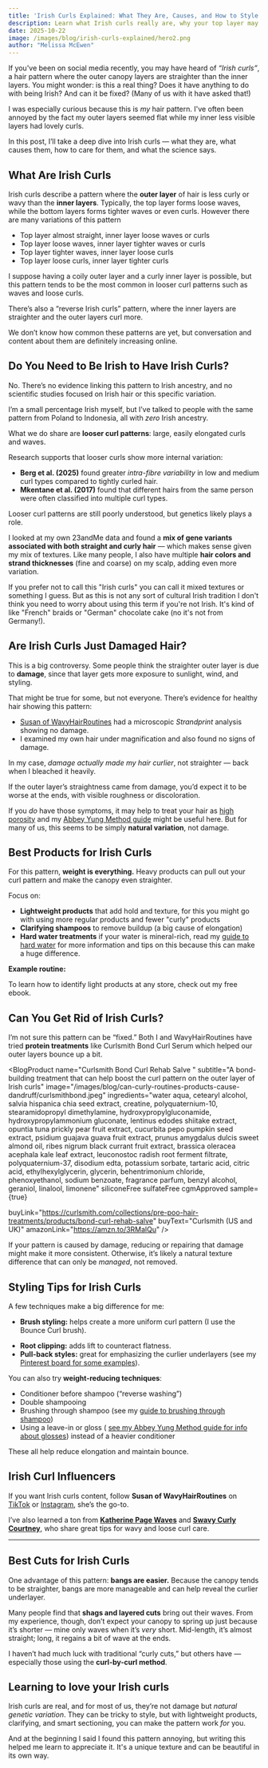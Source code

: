 ```yaml
---
title: 'Irish Curls Explained: What They Are, Causes, and How to Style Them'
description: Learn what Irish curls really are, why your top layer may be straighter than the rest, and how to care for and style this unique hair pattern.
date: 2025-10-22
image: /images/blog/irish-curls-explained/hero2.png
author: "Melissa McEwen"
---
```

If you've been on social media recently, you may have heard of *“Irish curls”*, a hair pattern where the outer canopy layers are straighter than the inner layers.
You might wonder: is this a real thing? Does it have anything to do with being Irish? And can it be fixed? (Many of us with it have asked that!)

I was especially curious because this is *my* hair pattern. I've often been annoyed by the fact my outer layers seemed flat while my inner less visible layers had lovely curls.

In this post, I’ll take a deep dive into Irish curls — what they are, what causes them, how to care for them, and what the science says.

<Affiliate />

<TableOfContents />

## What Are Irish Curls

Irish curls describe a pattern where the **outer layer** of hair is less curly or wavy than the **inner layers**.
Typically, the top layer forms loose waves, while the bottom layers forms tighter waves or even curls. However there are many variations of this pattern
- Top layer almost straight, inner layer loose waves or curls
- Top layer loose waves, inner layer tighter waves or curls
- Top layer tighter waves, inner layer loose curls
- Top layer loose curls, inner layer tighter curls

I suppose having a coily outer layer and a curly inner layer is possible, but this pattern tends to be the most common in looser curl patterns such as waves and loose curls.

<BlogImage
  src="/images/blog/irish-curls-explained/diagram.png"
  alt="Illustration of Irish curls showing outer layer more wavy and inner layer more curly"
  caption="Illustration of Irish curls showing outer layer more wavy and inner layer more curly"
  float="right"
/>

There’s also a “reverse Irish curls” pattern, where the inner layers are straighter and the outer layers curl more.

We don’t know how common these patterns are yet, but conversation and content about them are definitely increasing online.

## Do You Need to Be Irish to Have Irish Curls?

No. There’s no evidence linking this pattern to Irish ancestry, and no scientific studies focused on Irish hair or this specific variation.

I’m a small percentage Irish myself, but I’ve talked to people with the same pattern from Poland to Indonesia, all with *zero* Irish ancestry.

What we do share are **looser curl patterns**: large, easily elongated curls and waves.

Research supports that looser curls show more internal variation:

* **Berg et al. (2025)** found greater *intra-fibre variability* in low and medium curl types compared to tightly curled hair<InlineReference id="87" />.
* **Mkentane et al. (2017)** found that different hairs from the same person were often classified into multiple curl types<InlineReference id="137" />.

Looser curl patterns are still poorly understood, but genetics likely plays a role.

I looked at my own 23andMe data and found a **mix of gene variants associated with both straight and curly hair** — which makes sense given my mix of textures.
Like many people, I also have multiple **hair colors and strand thicknesses** (fine and coarse) on my scalp, adding even more variation.

<BlogImage
  src="/images/blog/irish-curls-explained/genetics.png"
  alt="Collage of 23andMe results showing mix of gene variants associated with both straight and curly hair"
  caption="My 23andme hair genetics results + Irish ancestry"
/>

If you prefer not to call this "Irish curls" you can call it mixed textures or something I guess. But as this is not any sort of cultural Irish tradition I don't think you need to worry about using this term if you're not Irish. It's kind of like "French" braids or "German" chocolate cake (no it's not from Germany!).

## Are Irish Curls Just Damaged Hair?

This is a big controversy. Some people think the straighter outer layer is due to **damage**, since that layer gets more exposure to sunlight, wind, and styling.

<BlogImage
  src="/images/blog/irish-curls-explained/microscope.png"
  alt="Microscopic image of my hair showing no damage"
  caption="Microscopic image of my hair showing no damage"
  float="right"
/>

That might be true for some, but not everyone. There’s evidence for healthy hair showing this pattern:

* [Susan of WavyHairRoutines](https://www.tiktok.com/t/ZP8AGkBmD/) had a microscopic *Strandprint* analysis showing no damage.
* I examined my own hair under magnification and also found no signs of damage.

In my case, *damage actually made my hair curlier*, not straighter — back when I bleached it heavily.

If the outer layer’s straightness came from damage, you’d expect it to be worse at the ends, with visible roughness or discoloration.

If you *do* have those symptoms, it may help to treat your hair as [high porosity](/porosity/high-porosity) and my [Abbey Yung Method guide](/blog/the-abbey-yung-method) might be useful here.
But for many of us, this seems to be simply **natural variation**, not damage.

## Best Products for Irish Curls

For this pattern, **weight is everything.**
Heavy products can pull out your curl pattern and make the canopy even straighter.

Focus on:

* **Lightweight products** that add hold and texture, for this you might go with using more regular products and fewer "curly" products
* **Clarifying shampoos** to remove buildup (a big cause of elongation)
* **Hard water treatments** if your water is mineral-rich, read my [guide to hard water](/blog/curly-hair-hard-water) for more information and tips on this because this can make a huge difference.

**Example routine:**

<BlogProductGrid title="Recommended Products" columns={4}>

<BlogProductCard
  name="Redken Volume Injection Shampoo"
  subtitle="Redken's volumizing line is a great example of a product line that is appropriate for Irish curls"
  image="/images/blog/irish-curls-explained/redken.png"
  amazonLink="https://amzn.to/3J8xrQE"
/>

<BlogProductCard
  name="Biolage Volume Boost Conditioner"
  subtitle="The Biolage Volume boost line is another great choice for Irish curls"
  image="/images/blog/irish-curls-explained/biolage.png"
  amazonLink="https://amzn.to/4qpizOI"
/>

<BlogProductCard
  name="Ouidad Advanced Climate Control Volumizing Foam"
  subtitle="This foam is a great option for lightweight hold and texture that boosts the outer layer of Irish curls"
  image="/images/blog/irish-curls-explained/ouidad.png"
  amazonLink="https://amzn.to/46YddlK"
/>

<BlogProductCard
  name="Pantene Miracle Rescue 10 in 1 Multitasking Leave in Conditioner Spray"
  subtitle="This is my most-recommended leave-in, as it's BOTH lightweight and effective. "
  image="/images/blog/the-abbey-yung-method/21.png"
  amazonLink="https://amzn.to/4nEWXvw"
/>
</BlogProductGrid>

To learn how to identify light products at any store, check out my free ebook.
<NewsletterSignup />

## Can You Get Rid of Irish Curls?

I’m not sure this pattern can be “fixed.” Both I and WavyHairRoutines have tried **protein treatments** like Curlsmith Bond Curl Serum which helped our outer layers bounce up a bit.

<BlogProduct
  name="Curlsmith Bond Curl Rehab Salve "
  subtitle="A bond-building treatment that can help boost the curl pattern on the outer layer of Irish curls"
  image="/images/blog/can-curly-routines-products-cause-dandruff/curlsmithbond.jpeg"
  ingredients="water aqua, cetearyl alcohol, salvia hispanica chia seed extract, creatine, polyquaternium-10, stearamidopropyl dimethylamine, hydroxypropylgluconamide, hydroxypropylammonium gluconate, lentinus edodes shiitake extract, opuntia tuna prickly pear fruit extract, cucurbita pepo pumpkin seed extract, psidium guajava guava fruit extract, prunus amygdalus dulcis sweet almond oil, ribes nigrum black currant fruit extract, brassica oleracea acephala kale leaf extract, leuconostoc radish root ferment filtrate, polyquaternium-37, disodium edta, potassium sorbate, tartaric acid, citric acid, ethylhexylglycerin, glycerin, behentrimonium chloride, phenoxyethanol, sodium benzoate, fragrance parfum, benzyl alcohol, geraniol, linalool, limonene"
  siliconeFree
  sulfateFree
  cgmApproved
  sample={true}

  buyLink="https://curlsmith.com/collections/pre-poo-hair-treatments/products/bond-curl-rehab-salve"
  buyText="Curlsmith (US and UK)"
  amazonLink="https://amzn.to/3RMalQu"
/>

If your pattern is caused by damage, reducing or repairing that damage might make it more consistent.
Otherwise, it’s likely a natural texture difference that can only be *managed*, not removed.

## Styling Tips for Irish Curls

A few techniques make a big difference for me:

* **Brush styling:** helps create a more uniform curl pattern (I use the Bounce Curl brush).

<BlogProduct
  name="Bounce Curl Define EdgeLift Brush"
  subtitle="I use this to help make my outer layer more consistent"
  image="/images/blog/brush-through-shampoo/bouncecurl.jpeg"
  amazonLink="https://amzn.to/4hosZdc"
  buyLink="https://glnk.io/x26q/curlsbot6au"
  buyText="Bounce Curl (CURLSBOT10 for 10% off)"
/>
* **Root clipping:** adds lift to counteract flatness.
* **Pull-back styles:** great for emphasizing the curlier underlayers (see my [Pinterest board for some examples](https://www.pinterest.com/curlsbot/)).

You can also try **weight-reducing techniques**:

* Conditioner before shampoo (“reverse washing”)
* Double shampooing
* Brushing through shampoo (see my [guide to brushing through shampoo](/blog/brush-through-shampoo))
* Using a leave-in or gloss ( [see my Abbey Yung Method guide for info about glosses](/blog/the-abbey-yung-method)) instead of a heavier conditioner

These all help reduce elongation and maintain bounce.
<BlogImage src="/images/blog/irish-curls-explained/wavyhairroutines.png" alt="Wavy Hair Routines" caption="Wavy Hair Routines has great content on Irish curls" float="right" />
## Irish Curl Influencers



If you want Irish curls content, follow **Susan of WavyHairRoutines** on [TikTok](https://www.tiktok.com/@wavyhairroutinesofficial?lang=en) or [Instagram](https://www.instagram.com/wavyhairroutines/), she’s the go-to.


I’ve also learned a ton from **[Katherine Page Waves](https://www.youtube.com/@katherinepagewaves)** and **[Swavy Curly Courtney](https://www.youtube.com/@SwavyCurlyCourtney)**, who share great tips for wavy and loose curl care.


----
## Best Cuts for Irish Curls

One advantage of this pattern: **bangs are easier.**
Because the canopy tends to be straighter, bangs are more manageable and can help reveal the curlier underlayer.

Many people find that **shags and layered cuts** bring out their waves.
From my experience, though, don’t expect your canopy to spring up just because it’s shorter — mine only waves when it’s *very* short.
Mid-length, it’s almost straight; long, it regains a bit of wave at the ends.

<BlogImage src="/images/blog/irish-curls-explained/haircuts.png" alt="Some haircut ideas for Irish curls" caption="Some haircut ideas for Irish curls"  />

I haven’t had much luck with traditional “curly cuts,” but others have — especially those using the **curl-by-curl method**.

## Learning to love your Irish curls

Irish curls are real, and for most of us, they’re not damage but *natural genetic variation*.
They can be tricky to style, but with lightweight products, clarifying, and smart sectioning, you can make the pattern work *for* you.

And at the beginning I said I found this pattern annoying, but writing this helped me learn to appreciate it. It's a unique texture and can be beautiful in its own way.

<AutoReferencesList />
<AuthorBio />
